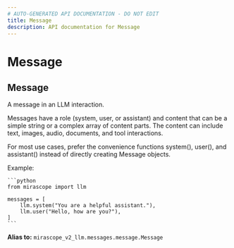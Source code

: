 ```yaml
---
# AUTO-GENERATED API DOCUMENTATION - DO NOT EDIT
title: Message
description: API documentation for Message
---
```


# Message

## <ApiType type="Alias" path="messages/Message" symbolName="Message" /> Message

A message in an LLM interaction.

Messages have a role (system, user, or assistant) and content that can be
a simple string or a complex array of content parts. The content can include
text, images, audio, documents, and tool interactions.

For most use cases, prefer the convenience functions system(), user(), and
assistant() instead of directly creating Message objects.

Example:

    ```python
    from mirascope import llm

    messages = [
        llm.system("You are a helpful assistant."),
        llm.user("Hello, how are you?"),
    ]
    ```


**Alias to:** `mirascope_v2_llm.messages.message.Message`
